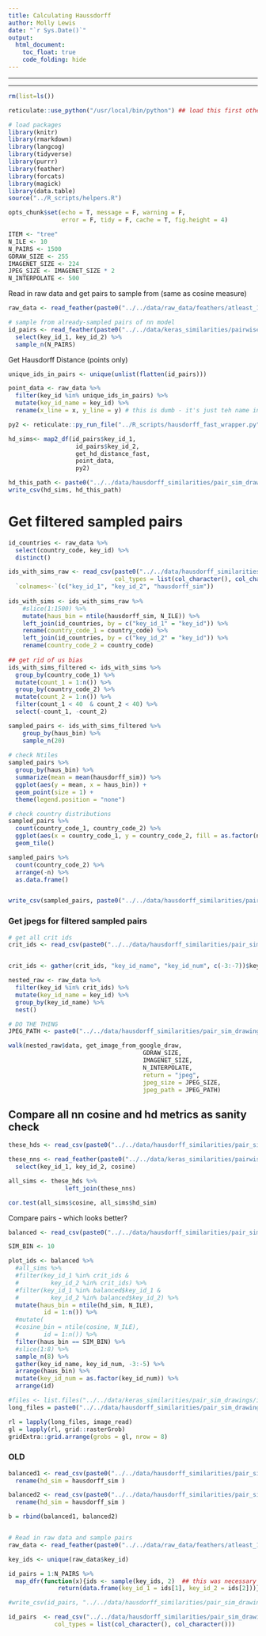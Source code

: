 ```yaml
---
title: Calculating Haussdorff
author: Molly Lewis 
date: "`r Sys.Date()`"
output: 
  html_document:
    toc_float: true
    code_folding: hide
---
```

  
******
******
  
```r
rm(list=ls())

reticulate::use_python("/usr/local/bin/python") ## load this first otherwise get import errors

# load packages
library(knitr)
library(rmarkdown)
library(langcog)
library(tidyverse)
library(purrr)
library(feather)
library(forcats)
library(magick)
library(data.table)
source("../R_scripts/helpers.R")

opts_chunk$set(echo = T, message = F, warning = F, 
               error = F, tidy = F, cache = T, fig.height = 4)
```

```r
ITEM <- "tree"
N_ILE <- 10
N_PAIRS <- 1500
GDRAW_SIZE <- 255
IMAGENET_SIZE <- 224
JPEG_SIZE <- IMAGENET_SIZE * 2
N_INTERPOLATE <- 500 
```

Read in raw data and get pairs to sample from (same as cosine measure)
```r
raw_data <- read_feather(paste0("../../data/raw_data/feathers/atleast_100/", ITEM, ".txt"))

# sample from already-sampled pairs of nn model
id_pairs <- read_feather(paste0("../../data/keras_similarities/pairwise_country/", ITEM , "_all_sims.txt")) %>%
  select(key_id_1, key_id_2) %>%
  sample_n(N_PAIRS)
```

Get Hausdorff Distance (points only)
```r
unique_ids_in_pairs <- unique(unlist(flatten(id_pairs)))

point_data <- raw_data %>%
  filter(key_id %in% unique_ids_in_pairs) %>%
  mutate(key_id_name = key_id) %>%
  rename(x_line = x, y_line = y) # this is dumb - it's just teh name in the func

py2 <- reticulate::py_run_file("../R_scripts/hausdorff_fast_wrapper.py")

hd_sims<- map2_df(id_pairs$key_id_1, 
                   id_pairs$key_id_2, 
                   get_hd_distance_fast, 
                   point_data,
                   py2)

hd_this_path <- paste0("../../data/hausdorff_similarities/pair_sim_drawings/pair_lists/", ITEM, "_sampled_pairs_with_sims_hd.csv")
write_csv(hd_sims, hd_this_path)
```


# Get filtered sampled pairs
```r
id_countries <- raw_data %>%
  select(country_code, key_id) %>%
  distinct() 

ids_with_sims_raw <- read_csv(paste0("../../data/hausdorff_similarities/pair_sim_drawings/pair_lists/", ITEM, "_sampled_pairs_with_sims_hd.csv"), 
                              col_types = list(col_character(), col_character(), col_double()))  %>%
  `colnames<-`(c("key_id_1", "key_id_2", "hausdorff_sim")) 
  
ids_with_sims <- ids_with_sims_raw %>%
    #slice(1:1500) %>%
    mutate(haus_bin = ntile(hausdorff_sim, N_ILE)) %>%
    left_join(id_countries, by = c("key_id_1" = "key_id")) %>%
    rename(country_code_1 = country_code) %>%
    left_join(id_countries, by = c("key_id_2" = "key_id")) %>%
    rename(country_code_2 = country_code) 
  
## get rid of us bias  
ids_with_sims_filtered <- ids_with_sims %>%
  group_by(country_code_1) %>%
  mutate(count_1 = 1:n()) %>%
  group_by(country_code_2) %>%
  mutate(count_2 = 1:n()) %>%
  filter(count_1 < 40  & count_2 < 40) %>%
  select(-count_1, -count_2)

sampled_pairs <- ids_with_sims_filtered %>%
    group_by(haus_bin) %>%
    sample_n(20) 
  
# check Ntiles
sampled_pairs %>%
  group_by(haus_bin) %>%
  summarize(mean = mean(hausdorff_sim)) %>%
  ggplot(aes(y = mean, x = haus_bin)) +
  geom_point(size = 1) +
  theme(legend.position = "none")

# check country distributions
sampled_pairs %>%
  count(country_code_1, country_code_2) %>%
  ggplot(aes(x = country_code_1, y = country_code_2, fill = as.factor(n))) +
  geom_tile()

sampled_pairs %>%
  count(country_code_2) %>%
  arrange(-n) %>%
  as.data.frame()


write_csv(sampled_pairs, paste0("../../data/hausdorff_similarities/pair_sim_drawings/pair_lists/", ITEM, "_id_pairs_balanced_hd.csv"))

```

### Get jpegs for filtered sampled pairs
```r
# get all crit ids
crit_ids <- read_csv(paste0("../../data/hausdorff_similarities/pair_sim_drawings/pair_lists/", ITEM ,"_id_pairs_balanced_hd.csv"),col_types = list(col_character(), col_character(), col_double(), col_double(), col_character(), col_character()))


crit_ids <- gather(crit_ids, "key_id_name", "key_id_num", c(-3:-7))$key_id_num

nested_raw <- raw_data %>%
  filter(key_id %in% crit_ids) %>%
  mutate(key_id_name = key_id) %>%
  group_by(key_id_name) %>%
  nest() 

# DO THE THING
JPEG_PATH <- paste0("../../data/hausdorff_similarities/pair_sim_drawings/images/", ITEM, "/")

walk(nested_raw$data, get_image_from_google_draw, 
                                      GDRAW_SIZE,
                                      IMAGENET_SIZE,
                                      N_INTERPOLATE, 
                                      return = "jpeg",
                                      jpeg_size = JPEG_SIZE,
                                      jpeg_path = JPEG_PATH)

```

## Compare all nn cosine and hd metrics as sanity check
```r
these_hds <- read_csv(paste0("../../data/hausdorff_similarities/pair_sim_drawings/pair_lists/balanced_lists/", ITEM ,"_sampled_pairs_with_sims_hd.csv"),                            col_types = list(col_character(), col_character(), col_double())) 

these_nns <- read_feather(paste0("../../data/keras_similarities/pairwise_country/", ITEM , "_all_sims.txt")) %>%
  select(key_id_1, key_id_2, cosine) 

all_sims <- these_hds %>%
                left_join(these_nns)

cor.test(all_sims$cosine, all_sims$hd_sim)
```

Compare pairs - which looks better?
```r
balanced <- read_csv(paste0("../../data/hausdorff_similarities/pair_sim_drawings/pair_lists/balanced_lists/", ITEM ,"_sampled_pairs_with_sims_hd.csv"), col_types = list(col_character(), col_character(), col_double(), col_double(), col_character(), col_character())) 

SIM_BIN <- 10

plot_ids <- balanced %>%
  #all_sims %>%
  #filter(key_id_1 %in% crit_ids & 
  #         key_id_2 %in% crit_ids) %>%
  #filter(key_id_1 %in% balanced$key_id_1 & 
  #         key_id_2 %in% balanced$key_id_2) %>%
  mutate(haus_bin = ntile(hd_sim, N_ILE),
          id = 1:n()) %>%
  #mutate(
  #cosine_bin = ntile(cosine, N_ILE), 
  #       id = 1:n()) %>%
  filter(haus_bin == SIM_BIN) %>%
  #slice(1:8) %>%
  sample_n(8) %>%
  gather(key_id_name, key_id_num, -3:-5) %>%
  arrange(haus_bin) %>%
  mutate(key_id_num = as.factor(key_id_num)) %>%
  arrange(id)

#files <- list.files("../../data/keras_similarities/pair_sim_drawings/images/bread/")
long_files = paste0("../../data/hausdorff_similarities/pair_sim_drawings/images/drawings/", plot_ids$key_id_num, ".jpeg")

rl = lapply(long_files, image_read)
gl = lapply(rl, grid::rasterGrob)
gridExtra::grid.arrange(grobs = gl, nrow = 8)
```


### OLD

```r

balanced1 <- read_csv(paste0("../../data/hausdorff_similarities/pair_sim_drawings/pair_lists/", "bread" ,"_id_pairs_balanced_hd.csv"),col_types = list(col_character(), col_character(), col_double(), col_double(), col_character(), col_character())) %>%
  rename(hd_sim = hausdorff_sim )

balanced2 <- read_csv(paste0("../../data/hausdorff_similarities/pair_sim_drawings/pair_lists/", "tree" ,"_id_pairs_balanced_hd.csv"),col_types = list(col_character(), col_character(), col_double(), col_double(), col_character(), col_character())) %>%
  rename(hd_sim = hausdorff_sim )

b = rbind(balanced1, balanced2)



```

```r
# Read in raw data and sample pairs
raw_data <- read_feather(paste0("../../data/raw_data/feathers/atleast_100/", ITEM, ".txt"))

key_ids <- unique(raw_data$key_id)

id_pairs = 1:N_PAIRS %>%
  map_dfr(function(x){ids <- sample(key_ids, 2)  ## this was necessary to avoid getting the weird 'getCharCE'  error
              return(data.frame(key_id_1 = ids[1], key_id_2 = ids[2]))})

#write_csv(id_pairs, "../../data/hausdorff_similarities/pair_sim_drawings/pair_lists/bread_id_pairs")

id_pairs  <- read_csv("../../data/hausdorff_similarities/pair_sim_drawings/pair_lists/tree_id_pairs",
             col_types = list(col_character(), col_character()))
```



